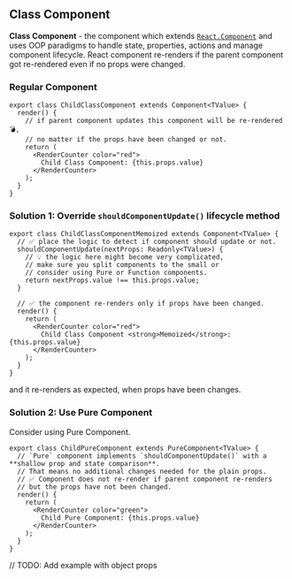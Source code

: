 
## Class Component

**Class Component** - the component which extends [`React.Component`](https://reactjs.org/docs/react-api.html#reactcomponent) and uses OOP paradigms to handle state, properties, actions and manage component lifecycle. React component re-renders if the parent component got re-rendered even if no props were changed.

### Regular Component

```tsx
export class ChildClassComponent extends Component<TValue> {
  render() {
    // if parent component updates this component will be re-rendered 💣,
    // no matter if the props have been changed or not.
    return (
      <RenderCounter color="red">
        Child Class Component: {this.props.value}
      </RenderCounter>
    );
  }
}
```

<PlainPropsClassComponent isMemoized={false} />

### Solution 1: Override `shouldComponentUpdate()` lifecycle method

```tsx
export class ChildClassComponentMemoized extends Component<TValue> {
  // ✅ place the logic to detect if component should update or not.
  shouldComponentUpdate(nextProps: Readonly<TValue>) {
    // 💡 the logic here might become very complicated,
    // make sure you split components to the small or
    // consider using Pure or Function components.
    return nextProps.value !== this.props.value;
  }

  // ✅ the component re-renders only if props have been changed.
  render() {
    return (
      <RenderCounter color="red">
        Child Class Component <strong>Memoized</strong>: {this.props.value}
      </RenderCounter>
    );
  }
}
```

<PlainPropsClassComponent isMemoized={true} changeProps={false} />

and it re-renders as expected, when props have been changes.

<PlainPropsClassComponent isMemoized={true} changeProps={true} />

### Solution 2: Use Pure Component

Consider using Pure Component.

```tsx
export class ChildPureComponent extends PureComponent<TValue> {
  // `Pure` component implements `shouldComponentUpdate()` with a **shallow prop and state comparison**.
  // That means no additional changes needed for the plain props.
  // ✅ Component does not re-render if parent component re-renders
  // but the props have not been changed.
  render() {
    return (
      <RenderCounter color="green">
        Child Pure Component: {this.props.value}
      </RenderCounter>
    );
  }
}
```

// TODO: Add example with object props
